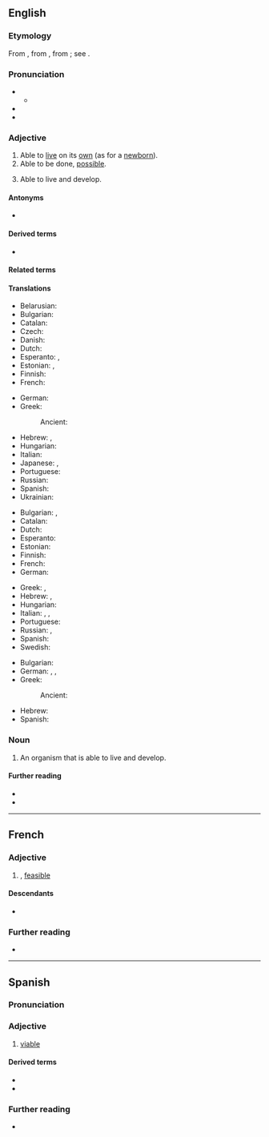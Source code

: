 ==English==

===Etymology===
{{root|en|ine-pro|*gʷeyh₃-}}
From {{der|en|fr|-}}, from {{der|en|ML.|-}} {{m|la|*vītābilis||capable of life}}, from {{der|en|la|vīta||life}}; see {{m|en|vital}}.

===Pronunciation===
* {{IPA|en|/ˈvaɪəbəl/}}
** {{audio|en|LL-Q1860 (eng)-Vealhurl-viable.wav |Audio (UK)}}
* {{rhymes|en|aɪəbəl|s=3}}
*{{hyph|en|vi|a|ble}}

===Adjective===
{{en-adj}}

# Able to [[live]] on its [[own]] (as for a [[newborn]]).
# Able to be done, [[possible]].
#: {{ux|en|a '''viable''' option}}
# {{lb|en|biology}} Able to live and develop.

====Antonyms====
* {{l|en|inviable}}

====Derived terms====
* {{l|en|viability}}

====Related terms====
{{rootsee|en|gʷeyh₃}}

====Translations====
{{trans-top|able to live on its own}}
* Belarusian: {{t|be|жыццяздо́льны}}
* Bulgarian: {{t+|bg|жизнеспосо́бен}}
* Catalan: {{t+|ca|viable}}
* Czech: {{t|cs|životaschopný|m}}
* Danish: {{t|da|levedygtig}}
* Dutch: {{t+|nl|levensvatbaar}}
* Esperanto: {{t|eo|vivipova}}, {{t|eo|vivebla}}
* Estonian: {{t|et|eluvõimeline}}, {{t|et|elujõuline}}
* Finnish: {{t|fi|elinkelpoinen}}
* French: {{t+|fr|viable}}
{{trans-mid}}
* German: {{t|de|lebensfähig}}
* Greek: {{t+|el|βιώσιμος}}
*: Ancient: {{t|grc|βιώσιμος}}
* Hebrew: {{t|he|בר־חיות|m|tr=bar-khiyút}}, {{t|he|בר־קיימה|m|tr=bar-kayamá}}
* Hungarian: {{t+|hu|életképes}}
* Italian: {{t+|it|vivibile}}
* Japanese: {{t+|ja|生きる|alt=生きられる|tr=ikirareru}}, {{t+|ja|生き残る|alt=生き残れる|tr=ikinokoreru}}
* Portuguese: {{t+|pt|viável}}
* Russian: {{t+|ru|жизнеспособный}}
* Spanish: {{t+|es|viable}}
* Ukrainian: {{t|uk|життєзда́тний}}
{{trans-bottom}}

{{trans-top|possible}}
* Bulgarian: {{t+|bg|възмо́жен}}, {{t+|bg|осъществи́м}}
* Catalan: {{t+|ca|viable}}
* Dutch: {{t+|nl|uitvoerbaar}}
* Esperanto: {{t|eo|farebla}}
* Estonian: {{t|et|elluviidav}}
* Finnish: {{t+|fi|mahdollinen}}
* French: {{t+|fr|viable}}
* German: {{t+|de|machbar}}
{{trans-mid}}
* Greek: {{t+|el|εφικτός}}, {{t+|el|πραγματοποιήσιμος}}
* Hebrew: {{t|he|אפשרי|m|tr=efsharí}}, {{t|he|בעל היתכנות|m|tr=báal hitakhnút}}
* Hungarian: {{t+|hu|járható}}
* Italian: {{t+|it|attuabile}}, {{t+|it|fattibile}}, {{t+|it|praticabile}}
* Portuguese: {{t+|pt|viável}}
* Russian: {{t+|ru|возмо́жный}}, {{t+|ru|осуществи́мый}}
* Spanish: {{t+|es|viable}}
* Swedish: {{t+|sv|genomförbar}}
{{trans-bottom}}

{{trans-top|(biology) able to live and develop}}
* Bulgarian: {{t+|bg|жизнеспосо́бен}}
* German: {{t+|de|überlebensfähig}}, {{t|de|lebensfähig}}, {{t|de|entwicklungsfähig}}
* Greek:
*: Ancient: {{t|grc|βιώσιμος}}
{{trans-mid}}
* Hebrew: {{t|he|בר־חיות|m|tr=bar-khiyút}}
* Spanish: {{t+|es|viable}}
{{trans-bottom}}

===Noun===
{{en-noun}}

# {{lb|en|biology}} An organism that is able to live and develop.

====Further reading====
* {{R:Webster 1913}}
* {{R:Century 1911}}

----

==French==

===Adjective===
{{fr-adj}}

# {{l|en|viable}}, [[feasible]]

====Descendants====
* {{desc|pt|viável|bor=1}}

===Further reading===
* {{R:TLFi}}

----

==Spanish==

===Pronunciation===
{{es-IPA}}

===Adjective===
{{es-adj}}

# [[#English|viable]]

====Derived terms====
* {{l|es|inviable}}
* {{l|es|viabilidad}}

===Further reading===
* {{R:es:DRAE}}